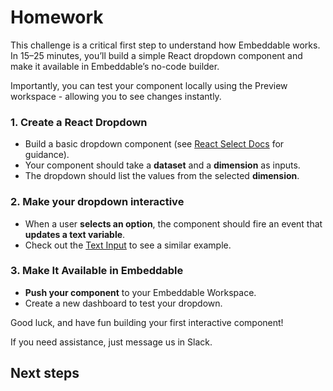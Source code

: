 # Homework

This challenge is a critical first step to understand how Embeddable works. In 15–25 minutes, you’ll build a simple React dropdown component and make it available in Embeddable’s no-code builder. 

Importantly, you can test your component locally using the Preview workspace - allowing you to see changes instantly.

### **1. Create a React Dropdown**  
  - Build a basic dropdown component (see [React Select Docs](https://react.dev/reference/react-dom/components/select) for guidance).
  - Your component should take a **dataset** and a **dimension** as inputs. 
  - The dropdown should list the values from the selected **dimension**. 

  <CardGrid>
    <LinkCard title="Relevant docs: Defining components" href="/development/defining-components" icon="⚡"/>  
  </CardGrid>

### **2. Make your dropdown interactive** 
  - When a user **selects an option**, the component should fire an event that **updates a text variable**.
  - Check out the [Text Input](https://github.com/embeddable-hq/onboarding/tree/main/src/embeddable.com/components/TextInput) to see a similar example.   

  <CardGrid>
    <LinkCard title="Relevant docs: Adding interactivity" href="/development/interactivity" icon="⚡"/>    
  </CardGrid>
  
### **3. Make It Available in Embeddable**  
  - **Push your component** to your Embeddable Workspace. 
  - Create a new dashboard to test your dropdown. 

  <CardGrid>
    <LinkCard title="Relevant docs: Pushing components" href="/development/pushing-code" icon="⚡"/>  
  </CardGrid>

Good luck, and have fun building your first interactive component! 

If you need assistance, just message us in Slack. 

## Next steps

<CardGrid>
  <LinkCard title="Set up our full starter repo" href="./download-starter-repo" icon=""/>
</CardGrid>
